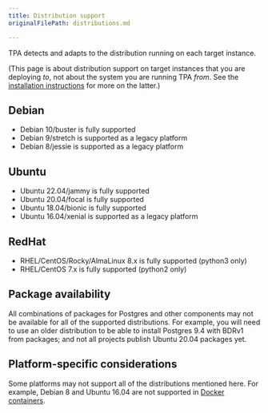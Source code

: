 ```yaml
---
title: Distribution support
originalFilePath: distributions.md

---
```


TPA detects and adapts to the distribution running on each target
instance.

(This page is about distribution support on target instances that you
are deploying *to*, not about the system you are running TPA *from*.
See the [installation instructions](../INSTALL/#distribution-support) for
more on the latter.)

## Debian

-   Debian 10/buster is fully supported
-   Debian 9/stretch is supported as a legacy platform
-   Debian 8/jessie is supported as a legacy platform

## Ubuntu

-   Ubuntu 22.04/jammy is fully supported
-   Ubuntu 20.04/focal is fully supported
-   Ubuntu 18.04/bionic is fully supported
-   Ubuntu 16.04/xenial is supported as a legacy platform

## RedHat

-   RHEL/CentOS/Rocky/AlmaLinux 8.x is fully supported (python3 only)
-   RHEL/CentOS 7.x is fully supported (python2 only)

## Package availability

All combinations of packages for Postgres and other components may not
be available for all of the supported distributions. For example, you
will need to use an older distribution to be able to install Postgres
9.4 with BDRv1 from packages; and not all projects publish Ubuntu 20.04
packages yet.

## Platform-specific considerations

Some platforms may not support all of the distributions mentioned here.
For example, Debian 8 and Ubuntu 16.04 are not supported in [Docker
containers](../platform-docker/).
